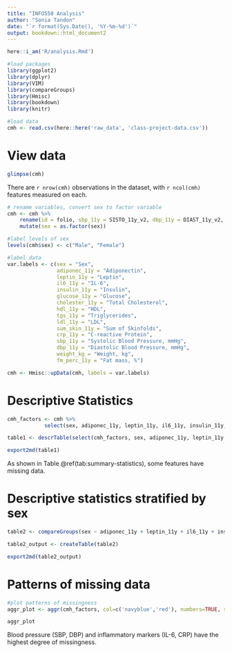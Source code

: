 ```yaml
---
title: "INFO550 Analysis"
author: "Sonia Tandon"
date: "`r format(Sys.Date(), '%Y-%m-%d')`"
output: bookdown::html_document2
---
```


```r
here::i_am('R/analysis.Rmd')
```

```r
#load packages 
library(ggplot2)
library(dplyr)
library(VIM)
library(compareGroups)
library(Hmisc)
library(bookdown)
library(knitr)

#load data 
cmh <- read.csv(here::here('raw_data', 'class-project-data.csv'))

```
# View data 

```r

glimpse(cmh)
```
There are `r nrow(cmh)` observations in the dataset, with `r ncol(cmh)` features measured on each. 

```r
# rename variables, convert sex to factor variable
cmh <- cmh %>% 
	rename(id = folio, sbp_11y = SISTO_11y_v2, dbp_11y = DIAST_11y_v2, weight_kg = WtPeso, fm_perc_11y = FM_perc_11y_new) %>% 
	mutate(sex = as.factor(sex)) 

#label levels of sex 
levels(cmh$sex) <- c("Male", "Female")

#label data 
var.labels <- c(sex = "Sex",
				adiponec_11y = "Adiponectin",
				leptin_11y = "Leptin",
				il6_11y = "IL-6",
				insulin_11y = "Insulin",
				glucose_11y = "Glucose",
				cholester_11y = "Total Cholesterol",
				hdl_11y = "HDL",
				tgs_11y = "Triglycerides",
				ldl_11y = "LDL",
				sum_skin_11y = "Sum of Skinfolds",
				crp_11y = "C-reactive Protein",
				sbp_11y = "Systolic Blood Pressure, mmHg",
				dbp_11y = "Diastolic Blood Pressure, mmHg",
				weight_kg = "Weight, kg",
				fm_perc_11y = "Fat mass, %")

cmh <- Hmisc::upData(cmh, labels = var.labels)

```
# Descriptive Statistics

```r
cmh_factors <- cmh %>% 
			select(sex, adiponec_11y, leptin_11y, il6_11y, insulin_11y, glucose_11y, cholester_11y, hdl_11y, tgs_11y, ldl_11y, sum_skin_11y, crp_11y, sbp_11y, dbp_11y, weight_kg, fm_perc_11y)

table1 <- descrTable(select(cmh_factors, sex, adiponec_11y, leptin_11y, il6_11y, insulin_11y, glucose_11y, cholester_11y, hdl_11y, tgs_11y, ldl_11y, sum_skin_11y, crp_11y, sbp_11y, dbp_11y, weight_kg, fm_perc_11y))

export2md(table1)

```
As shown in Table \@ref(tab:summary-statistics), some features have missing data. 

# Descriptive statistics stratified by sex

```r
table2 <- compareGroups(sex ~ adiponec_11y + leptin_11y + il6_11y + insulin_11y + glucose_11y + cholester_11y + hdl_11y + tgs_11y + ldl_11y + sum_skin_11y + crp_11y + sbp_11y + dbp_11y + weight_kg + fm_perc_11y, data=cmh_factors)

table2_output <- createTable(table2)

export2md(table2_output)

```

# Patterns of missing data 

```r
#plot patterns of missingness
aggr_plot <- aggr(cmh_factors, col=c('navyblue','red'), numbers=TRUE, sortVars=TRUE, labels=names(cmh), cex.axis=.7, gap=3, ylab=c("Histogram of missing data","Pattern"))

aggr_plot

```
Blood pressure (SBP, DBP) and inflammatory markers (IL-6, CRP) have the highest degree of missingness.








